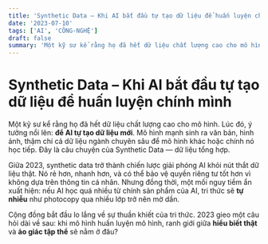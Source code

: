 ```yaml
---
title: 'Synthetic Data – Khi AI bắt đầu tự tạo dữ liệu để huấn luyện chính mình'
date: '2023-07-10'
tags: ['AI', 'CÔNG-NGHỆ']
draft: false
summary: 'Một kỹ sư kể rằng họ đã hết dữ liệu chất lượng cao cho mô hình. Lúc đó, ý tưởng nổi lên: **để AI tự '
---
```


# Synthetic Data – Khi AI bắt đầu tự tạo dữ liệu để huấn luyện chính mình

Một kỹ sư kể rằng họ đã hết dữ liệu chất lượng cao cho mô hình. Lúc đó, ý tưởng nổi lên: **để AI tự tạo dữ liệu mới**. Mô hình mạnh sinh ra văn bản, hình ảnh, thậm chí cả dữ liệu ngành chuyên sâu để mô hình khác hoặc chính nó học tiếp. Đây là câu chuyện của Synthetic Data — dữ liệu tổng hợp.

Giữa 2023, synthetic data trở thành chiến lược giải phóng AI khỏi nút thắt dữ liệu thật. Nó rẻ hơn, nhanh hơn, và có thể bảo vệ quyền riêng tư tốt hơn vì không dựa trên thông tin cá nhân. Nhưng đồng thời, một mối nguy tiềm ẩn xuất hiện: nếu AI học quá nhiều từ chính sản phẩm của AI, tri thức sẽ **tự nhiễu** như photocopy qua nhiều lớp trở nên mờ dần.

Cộng đồng bắt đầu lo lắng về sự thuần khiết của tri thức. 2023 gieo một câu hỏi dài về sau: khi mô hình huấn luyện mô hình, ranh giới giữa **hiểu biết thật** và **ảo giác tập thể** sẽ nằm ở đâu?